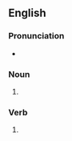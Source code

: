 ==English==

===Pronunciation===
* {{rhymes|en|eɪz}}

===Noun===
{{head|en|noun form}}

# {{plural of|en|assay}}

===Verb===
{{head|en|verb form}}

# {{en-third-person singular of|assay}}